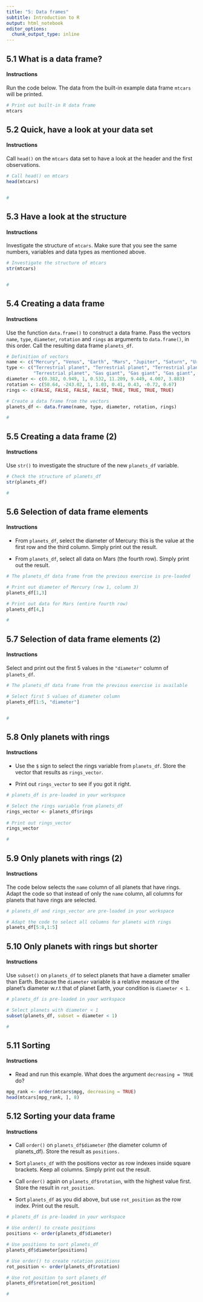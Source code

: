 ```yaml
---
title: "5: Data frames"
subtitle: Introduction to R
output: html_notebook
editor_options:
  chunk_output_type: inline
---
```


## 5.1 What is a data frame?

#### Instructions

Run the code below. The data from the built-in example data frame `mtcars` will be printed.

```r
# Print out built-in R data frame
mtcars 
```

## 5.2 Quick, have a look at your data set

#### Instructions

Call `head()` on the `mtcars` data set to have a look at the header and the first observations.

```r
# Call head() on mtcars
head(mtcars)


#
```

## 5.3 Have a look at the structure

#### Instructions

Investigate the structure of `mtcars`. Make sure that you see the same numbers, variables and data types as mentioned above.

```r
# Investigate the structure of mtcars
str(mtcars)


#
```

## 5.4 Creating a data frame

#### Instructions

Use the function `data.frame()` to construct a data frame. Pass the vectors `name`, `type`, `diameter`, `rotation` and `rings` as arguments to `data.frame()`, in this order. Call the resulting data frame `planets_df`.

```r
# Definition of vectors
name <- c("Mercury", "Venus", "Earth", "Mars", "Jupiter", "Saturn", "Uranus", "Neptune")
type <- c("Terrestrial planet", "Terrestrial planet", "Terrestrial planet", 
          "Terrestrial planet", "Gas giant", "Gas giant", "Gas giant", "Gas giant")
diameter <- c(0.382, 0.949, 1, 0.532, 11.209, 9.449, 4.007, 3.883)
rotation <- c(58.64, -243.02, 1, 1.03, 0.41, 0.43, -0.72, 0.67)
rings <- c(FALSE, FALSE, FALSE, FALSE, TRUE, TRUE, TRUE, TRUE)

# Create a data frame from the vectors
planets_df <- data.frame(name, type, diameter, rotation, rings)

#
```

## 5.5 Creating a data frame (2)

#### Instructions

Use `str()` to investigate the structure of the new `planets_df` variable.

```r
# Check the structure of planets_df
str(planets_df)

#
```

## 5.6 Selection of data frame elements

#### Instructions

- From `planets_df`, select the diameter of Mercury: this is the value at the first row and the third column. Simply print out the result.

- From `planets_df`, select all data on Mars (the fourth row). Simply print out the result.

```r
# The planets_df data frame from the previous exercise is pre-loaded

# Print out diameter of Mercury (row 1, column 3)
planets_df[1,3]

# Print out data for Mars (entire fourth row)
planets_df[4,]

#
```


## 5.7 Selection of data frame elements (2)

#### Instructions

Select and print out the first 5 values in the `"diameter"` column of `planets_df`.

```r
# The planets_df data frame from the previous exercise is available

# Select first 5 values of diameter column
planets_df[1:5, "diameter"]


#
```

## 5.8 Only planets with rings

#### Instructions

- Use the `$` sign to select the rings variable from `planets_df`. Store the vector that results as `rings_vector`.

- Print out `rings_vector` to see if you got it right.

```r
# planets_df is pre-loaded in your workspace

# Select the rings variable from planets_df
rings_vector <- planets_df$rings
  
# Print out rings_vector
rings_vector

#
```

## 5.9 Only planets with rings (2)

#### Instructions

The code below selects the `name` column of all planets that have rings. Adapt the code so that instead of only the `name` column, all columns for planets that have rings are selected.

```r
# planets_df and rings_vector are pre-loaded in your workspace

# Adapt the code to select all columns for planets with rings
planets_df[5:8,1:5]
```

## 5.10 Only planets with rings but shorter

#### Instructions

Use `subset()` on `planets_df` to select planets that have a diameter smaller than Earth. Because the `diameter` variable is a relative measure of the planet's diameter w.r.t that of planet Earth, your condition is `diameter < 1`.

```r
# planets_df is pre-loaded in your workspace

# Select planets with diameter < 1
subset(planets_df, subset = diameter < 1)

#
```

## 5.11 Sorting

#### Instructions

- Read and run this example. What does the argument `decreasing = TRUE` do?

```r
mpg_rank <- order(mtcars$mpg, decreasing = TRUE)
head(mtcars[mpg_rank, ], 8)
```


## 5.12 Sorting your data frame

#### Instructions

- Call `order()` on `planets_df$diameter` (the diameter column of planets_df). Store the result as `positions.`

- Sort `planets_df` with the positions vector as row indexes inside square brackets. Keep all columns. Simply print out the result.

- Call `order()` again on `planets_df$rotation`, with the highest value first. Store the result in `rot_position`.

- Sort `planets_df` as you did above, but use `rot_position` as the row index. Print out the result.

```r
# planets_df is pre-loaded in your workspace

# Use order() to create positions
positions <- order(planets_df$diameter)

# Use positions to sort planets_df
planets_df$diameter[positions]

# Use order() to create rotation positions
rot_position <- order(planets_df$rotation)

# Use rot_position to sort planets_df
planets_df$rotation[rot_position]

#
```

